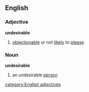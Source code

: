 ==English==
===Adjective===
'''undesirable'''
#[[objectionable]] or not [[likely]] to [[please]]
===Noun===
'''undesirable'''
#an undesirable [[person]]
[[category:English adjectives]]